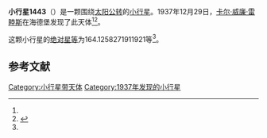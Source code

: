 {{Infobox planet
| bgcolour = #FFFFC0
| name = 1443 Ruppina
| symbol = 
| image = 
| caption = 
| discovery = yes
| discovery_ref = 
| discoverer = [[卡尔·威廉·雷睦斯|卡尔·威廉·雷睦斯]]
| discovery_site = [[海德堡|海德堡]] 
| discovered = 1937年12月29日
| designations = yes
| mp_name = 
| named_after = 
| alt_names = 1937 YG/ 1931 TX3
| mp_category = [[主带小行星|主带小行星]]
| orbit_ref = <ref name="a">[http://ssd.jpl.nasa.gov/sbdb.cgi?sstr=1443 1443 Ruppina] {{Wayback|url=http://ssd.jpl.nasa.gov/sbdb.cgi?sstr=1443 |date=20201118162327 }}，小行星數據庫瀏覽器（JPL Small-Body Database Browser）－[[美国国家航空航天局|美国国家航空航天局]]喷气推进实验室</ref>
| epoch = 2456400.5 (2013年4月18日更新)
| aphelion = {{convert|3.123629356175563|AU|km|3|abbr=on|lk=out}}
| perihelion = {{convert|2.760467195489142|AU|km|3|abbr=on}}
| semimajor = {{convert|2.942048275832353|AU|km|3|abbr=on}}
| eccentricity = 0.061719273
| period = 1843.202789 [[日|日]]<br />5.05[[儒略年|儒略年]]
| avg_speed = 
| inclination = 1.927122539182385
| asc_node = 175.0002310163485
| mean_anomaly = 
| arg_peri = 164.1258271911921
| satellites = 
| physical_characteristics = yes
| dimensions = 
| mass = 
| density = 
| surface_grav = 
| escape_velocity = 
| sidereal_day = 
| axial_tilt = 
| pole_ecliptic_lat = 
| pole_ecliptic_lon = 
| albedo = 
| temperatures= 
| temp_name1 = 
| mean_temp_1 = 
| max_temp_1 = 
| temp_name2 = 
| max_temp_2 = 
| spectral_type = 
| abs_magnitude = 164.1258271911921
}}

'''小行星1443'''（{{lang-en|1443 Ruppina}}）是一颗围绕[[太阳|太阳]][[公转|公转]]的[[小行星|小行星]]。1937年12月29日，[[卡尔·威廉·雷睦斯|卡尔·威廉·雷睦斯]]在海德堡发现了此天体<ref name="a" /><ref>{{cite news|title=小行星列表|url=http://cfa-www.harvard.edu/iau/lists/NumberedMPs.txt|accessdate=2013-07-08|newspaper=哈佛大学|archive-date=2008-05-17|archive-url=https://web.archive.org/web/20080517010638/http://cfa-www.harvard.edu/iau/lists/NumberedMPs.txt|dead-url=no}}</ref>。

这颗小行星的[[绝对星等|绝对星等]]为164.1258271911921等<ref name="a" />。

==参考文献==
{{reflist}}
{{Minor Planet Number|[[小行星1442|小行星1442]]|[[小行星1444|小行星1444]]}}

{{小天体}}

[[Category:小行星带天体|Category:小行星带天体]]
[[Category:1937年发现的小行星|Category:1937年发现的小行星]]

{{asteroid-stub}}